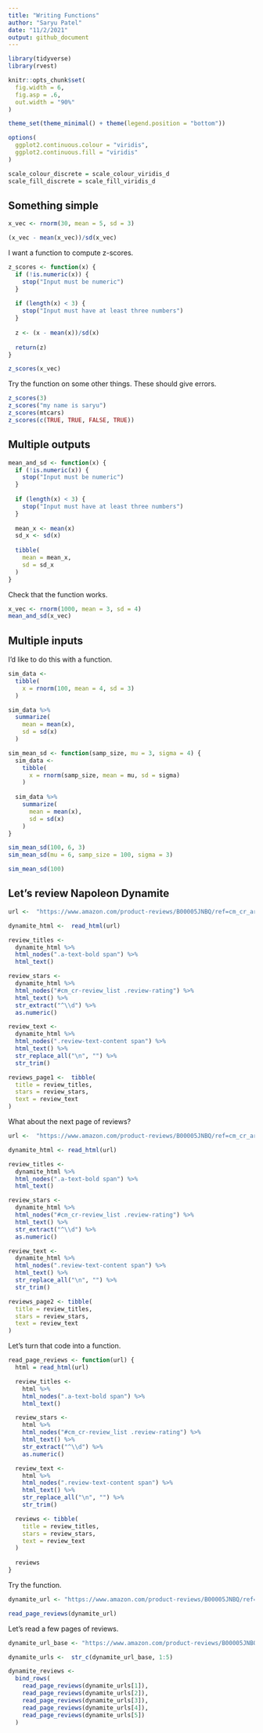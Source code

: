 ```yaml
---
title: "Writing Functions"
author: "Saryu Patel"
date: "11/2/2021"
output: github_document
---
```


```r
library(tidyverse)
library(rvest)

knitr::opts_chunk$set(
  fig.width = 6,
  fig.asp = .6,
  out.width = "90%"
)

theme_set(theme_minimal() + theme(legend.position = "bottom"))

options(
  ggplot2.continuous.colour = "viridis",
  ggplot2.continuous.fill = "viridis"
)

scale_colour_discrete = scale_colour_viridis_d
scale_fill_discrete = scale_fill_viridis_d
```

## Something simple

```r
x_vec <- rnorm(30, mean = 5, sd = 3)

(x_vec - mean(x_vec))/sd(x_vec)
```

I want a function to compute z-scores.

```r
z_scores <- function(x) {
  if (!is.numeric(x)) {
    stop("Input must be numeric")
  }
  
  if (length(x) < 3) {
    stop("Input must have at least three numbers")
  }
  
  z <- (x - mean(x))/sd(x)
  
  return(z)
}

z_scores(x_vec)
```

Try the function on some other things. These should give errors.

```r
z_scores(3)
z_scores("my name is saryu")
z_scores(mtcars)
z_scores(c(TRUE, TRUE, FALSE, TRUE))
```

## Multiple outputs

```r
mean_and_sd <- function(x) {
  if (!is.numeric(x)) {
    stop("Input must be numeric")
  }
  
  if (length(x) < 3) {
    stop("Input must have at least three numbers")
  }
  
  mean_x <- mean(x)
  sd_x <- sd(x)
  
  tibble(
    mean = mean_x,
    sd = sd_x
  )
}
```

Check that the function works.

```r
x_vec <- rnorm(1000, mean = 3, sd = 4)
mean_and_sd(x_vec)
```

## Multiple inputs

I'd like to do this with a function.

```r
sim_data <- 
  tibble(
    x = rnorm(100, mean = 4, sd = 3)
  )

sim_data %>% 
  summarize(
    mean = mean(x),
    sd = sd(x)
  )
```

```r
sim_mean_sd <- function(samp_size, mu = 3, sigma = 4) {
  sim_data <- 
    tibble(
      x = rnorm(samp_size, mean = mu, sd = sigma)
    )
  
  sim_data %>% 
    summarize(
      mean = mean(x),
      sd = sd(x)
    )
}

sim_mean_sd(100, 6, 3)
sim_mean_sd(mu = 6, samp_size = 100, sigma = 3)

sim_mean_sd(100)
```

## Let's review Napoleon Dynamite

```r
url <-  "https://www.amazon.com/product-reviews/B00005JNBQ/ref=cm_cr_arp_d_viewopt_rvwer?ie=UTF8&reviewerType=avp_only_reviews&sortBy=recent&pageNumber=1"

dynamite_html <-  read_html(url)

review_titles <-  
  dynamite_html %>%
  html_nodes(".a-text-bold span") %>%
  html_text()

review_stars <-  
  dynamite_html %>%
  html_nodes("#cm_cr-review_list .review-rating") %>%
  html_text() %>%
  str_extract("^\\d") %>%
  as.numeric()

review_text <-  
  dynamite_html %>%
  html_nodes(".review-text-content span") %>%
  html_text() %>% 
  str_replace_all("\n", "") %>% 
  str_trim()

reviews_page1 <-  tibble(
  title = review_titles,
  stars = review_stars,
  text = review_text
)
```

What about the next page of reviews?

```r
url <-  "https://www.amazon.com/product-reviews/B00005JNBQ/ref=cm_cr_arp_d_viewopt_rvwer?ie=UTF8&reviewerType=avp_only_reviews&sortBy=recent&pageNumber=2"

dynamite_html <- read_html(url)

review_titles <-  
  dynamite_html %>%
  html_nodes(".a-text-bold span") %>%
  html_text()

review_stars <-  
  dynamite_html %>%
  html_nodes("#cm_cr-review_list .review-rating") %>%
  html_text() %>%
  str_extract("^\\d") %>%
  as.numeric()

review_text <-  
  dynamite_html %>%
  html_nodes(".review-text-content span") %>%
  html_text() %>% 
  str_replace_all("\n", "") %>% 
  str_trim()

reviews_page2 <- tibble(
  title = review_titles,
  stars = review_stars,
  text = review_text
)
```

Let's turn that code into a function.

```r
read_page_reviews <- function(url) {
  html = read_html(url)

  review_titles <-  
    html %>%
    html_nodes(".a-text-bold span") %>%
    html_text()

  review_stars <-  
    html %>%
    html_nodes("#cm_cr-review_list .review-rating") %>%
    html_text() %>%
    str_extract("^\\d") %>%
    as.numeric()

  review_text <-  
    html %>%
    html_nodes(".review-text-content span") %>%
    html_text() %>% 
    str_replace_all("\n", "") %>% 
    str_trim()

  reviews <- tibble(
    title = review_titles,
    stars = review_stars,
    text = review_text
  )
  
  reviews
}
```

Try the function.

```r
dynamite_url <- "https://www.amazon.com/product-reviews/B00005JNBQ/ref=cm_cr_arp_d_viewopt_rvwer?ie=UTF8&reviewerType=avp_only_reviews&sortBy=recent&pageNumber=9"

read_page_reviews(dynamite_url)
```

Let's read a few pages of reviews.

```r
dynamite_url_base <- "https://www.amazon.com/product-reviews/B00005JNBQ/ref=cm_cr_arp_d_viewopt_rvwer?ie=UTF8&reviewerType=avp_only_reviews&sortBy=recent&pageNumber="

dynamite_urls <-  str_c(dynamite_url_base, 1:5)

dynamite_reviews <- 
  bind_rows(
    read_page_reviews(dynamite_urls[1]),
    read_page_reviews(dynamite_urls[2]),
    read_page_reviews(dynamite_urls[3]),
    read_page_reviews(dynamite_urls[4]),
    read_page_reviews(dynamite_urls[5])
  )
```


